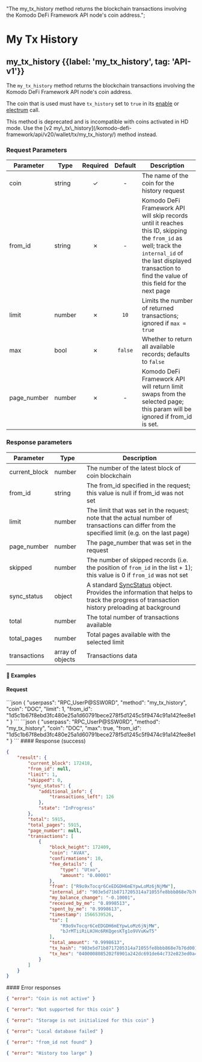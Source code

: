   "The my_tx_history method returns the blockchain transactions involving the Komodo DeFi Framework API node's coin address.";

# My Tx History

## my\_tx\_history {{label: 'my_tx_history', tag: 'API-v1'}}

The `my_tx_history` method returns the blockchain transactions involving the Komodo DeFi Framework API node's coin address.

The coin that is used must have `tx_history` set to `true` in its [enable](/komodo-defi-framework/api/legacy/coin_activation/enable/#enable) or [electrum](/komodo-defi-framework/api/legacy/coin_activation/electrum/#electrum) call.

<Note>
  This method is deprecated and is incompatible with coins activated in HD mode. Use the [v2 my\_tx\_history](/komodo-defi-framework/api/v20/wallet/tx/my_tx_history/) method instead.
</Note>

### Request Parameters

| Parameter    | Type   | Required | Default | Description                                                                                                                                                                                                       |
| ------------ | ------ | :------: | :-----: | ----------------------------------------------------------------------------------------------------------------------------------------------------------------------------------------------------------------- |
| coin         | string |     ✓    |    -    | The name of the coin for the history request                                                                                                                                                                      |
| from\_id     | string |     ✗    |    -    | Komodo DeFi Framework API will skip records until it reaches this ID, skipping the `from_id` as well; track the `internal_id` of the last displayed transaction to find the value of this field for the next page |
| limit        | number |     ✗    |   `10`  | Limits the number of returned transactions; ignored if `max = true`                                                                                                                                               |
| max          | bool   |     ✗    | `false` | Whether to return all available records; defaults to `false`                                                                                                                                                      |
| page\_number | number |     ✗    |    -    | Komodo DeFi Framework API will return limit swaps from the selected page; this param will be ignored if from\_id is set.                                                                                          |

### Response parameters

| Parameter      | Type             | Description                                                                                                                                                                                          |
| -------------- | ---------------- | ---------------------------------------------------------------------------------------------------------------------------------------------------------------------------------------------------- |
| current\_block | number           | The number of the latest block of coin blockchain                                                                                                                                                    |
| from\_id       | string           | The from\_id specified in the request; this value is null if from\_id was not set                                                                                                                    |
| limit          | number           | The limit that was set in the request; note that the actual number of transactions can differ from the specified limit (e.g. on the last page)                                                       |
| page\_number   | number           | The page\_number that was set in the request                                                                                                                                                         |
| skipped        | number           | The number of skipped records (i.e. the position of `from_id` in the list + 1); this value is 0 if `from_id` was not set                                                                             |
| sync\_status   | object           | A standard [SyncStatus](/komodo-defi-framework/api/common_structures/#sync-status) object. Provides the information that helps to track the progress of transaction history preloading at background |
| total          | number           | The total number of transactions available                                                                                                                                                           |
| total\_pages   | number           | Total pages available with the selected limit                                                                                                                                                        |
| transactions   | array of objects | Transactions data                                                                                                                                                                                    |

#### 📌 Examples

#### Request

<CodeGroup title="my_tx_history" tag="POST" label="my_tx_history" mm2MethodDecorate="true">
  ```json
  {
    "userpass": "RPC_UserP@SSW0RD",
    "method": "my_tx_history",
    "coin": "DOC",
    "limit": 1,
    "from_id": "1d5c1b67f8ebd3fc480e25a1d60791bece278f5d1245c5f9474c91a142fee8e1"
  }
  ```
</CodeGroup>

<CodeGroup title="my_tx_history (max = true)" tag="POST" label="my_tx_history" mm2MethodDecorate="true">
  ```json
  {
    "userpass": "RPC_UserP@SSW0RD",
    "method": "my_tx_history",
    "coin": "DOC",
    "max": true,
    "from_id": "1d5c1b67f8ebd3fc480e25a1d60791bece278f5d1245c5f9474c91a142fee8e1"
  }
  ```
</CodeGroup>

<CollapsibleSection expandedText="Hide Response" collapsedText="Show Response">
  #### Response (success)

  ```json
  {
      "result": {
          "current_block": 172418,
          "from_id": null,
          "limit": 1,
          "skipped": 0,
          "sync_status": {
              "additional_info": {
                  "transactions_left": 126
              },
              "state": "InProgress"
          },
          "total": 5915,
          "total_pages": 5915,
          "page_number": null,
          "transactions": [
              {
                  "block_height": 172409,
                  "coin": "AVAX",
                  "confirmations": 10,
                  "fee_details": {
                      "type": "Utxo",
                      "amount": "0.00001"
                  },
                  "from": ["R9o9xTocqr6CeEDGDH6mEYpwLoMz6jNjMW"],
                  "internal_id": "903e5d71b8717205314a71055fe8bbb868e7b76d001fbe813a34bd71ff131e93",
                  "my_balance_change": "-0.10001",
                  "received_by_me": "0.8998513",
                  "spent_by_me": "0.9998613",
                  "timestamp": 1566539526,
                  "to": [
                      "R9o9xTocqr6CeEDGDH6mEYpwLoMz6jNjMW",
                      "bJrMTiiRiLHJHc6RKQgesKTg1o9VVuKwT5"
                  ],
                  "total_amount": "0.9998613",
                  "tx_hash": "903e5d71b8717205314a71055fe8bbb868e7b76d001fbe813a34bd71ff131e93",
                  "tx_hex": "0400008085202f8901a242dc691de64c732e823ed0a4d8cfa6a230f8e31bc9bd21499009f1a90b855a010000006b483045022100d83113119004ac0504f812a853a831039dfc4b0bc1cb863d2c7a94c0670f07e902206af87b846b18c0d5e38bd874d43918e0400e4b6b838ab0793f5976843daa20cd012102031d4256c4bc9f99ac88bf3dba21773132281f65f9bf23a59928bce08961e2f3ffffffff02809698000000000017a9144327a5516b28f66249576c18d15debf6dfbd1124876a105d05000000001976a91405aab5342166f8594baf17a7d9bef5d56744332788ac047f5f5d000000000000000000000000000000"
              }
          ]
      }
  }
  ```
</CollapsibleSection>

<CollapsibleSection expandedText="Hide Error Responses" collapsedText="Show Error Responses">
  #### Error responses

  ```json
  { "error": "Coin is not active" }
  ```

  ```json
  { "error": "Not supported for this coin" }
  ```

  ```json
  { "error": "Storage is not initialized for this coin" }
  ```

  ```json
  { "error": "Local database failed" }
  ```

  ```json
  { "error": "from_id not found" }
  ```

  ```json
  { "error": "History too large" }
  ```
</CollapsibleSection>
